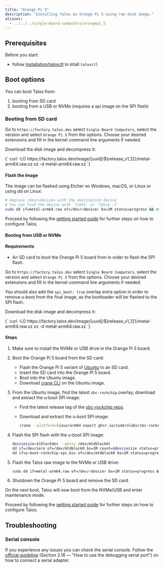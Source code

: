 ```yaml
---
title: "Orange Pi 5"
description: "Installing Talos on Orange Pi 5 using raw disk image."
aliases:
  - ../../../single-board-computers/orangepi_5
---
```



## Prerequisites

Before you start:

- follow [Installation/talosctl](../../getting-started/talosctl ) to intall `talosctl`

## Boot options

You can boot Talos from:

1. booting from SD card
2. booting from a USB or NVMe (requires a spi image on the SPI flash)

### Booting from SD card

Go to `https://factory.talos.dev` select `Single Board Computers`, select the version and select `Orange Pi 5` from the options.
Choose your desired extensions and fill in the kernel command line arguments if needed.

Download the disk image and decompress it:

<CodeBlock lang="sh">
  {`
curl -LO https://factory.talos.dev/image/[uuid]/${release_v1_12}/metal-arm64.raw.xz
xz -d metal-arm64.raw.xz
  `}
</CodeBlock>

#### Flash the Image

The image can be flashed using Etcher on Windows, macOS, or Linux or using dd on Linux:

```bash
# Replace /dev/<device> with the destination device
# You can find the device with `lsblk` or `fdisk -l`
sudo dd if=metal-arm64.raw of=/dev/<device> bs=1M status=progress && sync
```

Proceed by following the [getting started guide](../../getting-started/getting-started#configure-talos-linux) for further steps on how to configure Talos.

#### Booting from USB or NVMe

#### Requirements

- An SD card to boot the Orange Pi 5 board from in order to flash the SPI flash.

Go to `https://factory.talos.dev` select `Single Board Computers`, select the version and select `Orange Pi 5` from the options.
Choose your desired extensions and fill in the kernel command line arguments if needed.

You should also add the `spi_boot: true` overlay extra option in order to remove u-boot from the final image, as the bootloader will be flashed to the SPI flash.

Download the disk image and decompress it:

<CodeBlock lang="sh">
  {`
curl -LO https://factory.talos.dev/image/[uuid]/${release_v1_12}/metal-arm64.raw.xz
xz -d metal-arm64.raw.xz
  `}
</CodeBlock>

#### Steps

1. Make sure to install the NVMe or USB drive in the Orange Pi 5 board.

2. Boot the Orange Pi 5 board from the SD card:

    - Flash the Orange Pi 5 variant of [Ubuntu](http://www.orangepi.org/html/hardWare/computerAndMicrocontrollers/service-and-support/Orange-pi-5.html) to an SD card.
    - Insert the SD card into the Orange Pi 5 board.
    - Boot into the Ubuntu image.
    - Download [crane CLI](https://github.com/google/go-containerregistry/releases) on the Ubuntu image.

3. From the Ubuntu image, find the latest `sbc-rockchip` overlay, download and extract the u-boot SPI image:

    - Find the latest release tag of the [sbc-rockchip repo](https://github.com/siderolabs/sbc-rockchip/releases).
    - Download and extract the u-boot SPI image:

      ```bash
      crane --platform=linux/arm64 export ghcr.io/siderolabs/sbc-rockchip:<releasetag> | tar x --strip-components=4 artifacts/arm64/u-boot/orangepi-5/u-boot-rockchip-spi.bin
      ```

4. Flash the SPI flash with the u-boot SPI image:

    ```bash
    devicesize=$(blockdev --getsz /dev/mtdblock0)
    dd if=/dev/zero of=/dev/mtdblock0 bs=1M count=$devicesize status=progress && sync
    dd if=u-boot-rockchip-spi.bin of=/dev/mtdblock0 bs=1M status=progress && sync
    ```

5. Flash the Talos raw image to the NVMe or USB drive:

    ```bash
    sudo dd if=metal-arm64.raw of=/dev/<device> bs=1M status=progress && sync
    ```

6. Shutdown the Orange Pi 5 board and remove the SD card.

On the next boot, Talos will now boot from the NVMe/USB and enter maintenance mode.

Proceed by following the [getting started guide](../../getting-started/getting-started#configure-talos-linux) for further steps on how to configure Talos.

## Troubleshooting

### Serial console

If you experience any issues you can check the serial console.
Follow the [official guideline](https://drive.google.com/drive/folders/1ob_qOW2MMa7oncxIW6625NqwXHRxdeAo) (Section 2.18 — "How to use the debugging serial port")
on how to connect a serial adapter.
